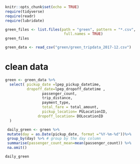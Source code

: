 
```r
knitr::opts_chunk$set(echo = TRUE)
require(tidyverse)
require(readr)
require(lubridate)
```


```r
green_files <- list.files(path = "green", pattern = "*.csv", 
                           full.names = TRUE) 
green_files
```


```r
green_data <- read_csv("green/green_tripdata_2017-12.csv")
```

# clean data
```r
green <- green_data %>%
  select( pickup_date =lpep_pickup_datetime, 
          dropoff_date=lpep_dropoff_datetime ,
                 passenger_count,
                 trip_distance,
                 payment_type,
                 total_fare = total_amount,
                 pickup_location= PULocationID,
               dropoff_location= DOLocationID
  )
```

```r
 daily_green <- green %>%
 mutate(day = as.Date(pickup_date, format ="%Y-%m-%d"))%>%
 group_by(day) %>% # group by the day column
 summarise(passenger_count_mean=mean(passenger_count)) %>%
 na.omit()

daily_green
```

 




